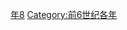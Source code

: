 {{Catnav|頁面分類|历史|歷史時代|年|前6世纪各年}}

{{catmore}}

[[Category:前510年代|年8]]
[[Category:前6世纪各年|Category:前6世纪各年]]